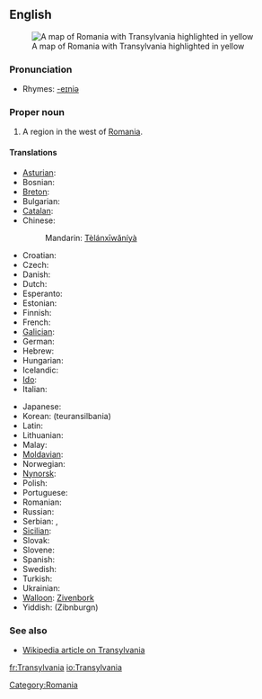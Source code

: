 ==English==
[[Image:Transylvania.png|thumb|right|A map of Romania with Transylvania highlighted in yellow]]

===Pronunciation===
{{IPA|/tɹænsl'veɪniə/}}
* Rhymes: [[Rhymes:English:-eɪniə|-eɪniə]]

===Proper noun===
{{en-proper noun}}

# A region in the west of [[Romania]].

====Translations====
{{trans-top|Transylvania}}
* [[Asturian]]: {{t|ast|Transilvania|f}}
* Bosnian: {{t|bs|Transilvanija|f}}
* [[Breton]]: {{t|br|Treuzsilvania}}
* Bulgarian: {{t|bg|Трансилвания|f|sc=Cyrl|tr=Transilvanija}}
* [[Catalan]]: {{t|ca|Transsilvània|f}}
* Chinese: {{zh-ts|特蘭西瓦尼亞|特兰西瓦尼亚}}
*: Mandarin: [[Tèlánxīwǎníyà]]
* Croatian: {{t|hr|Transilvanija|f}}
* Czech: {{t|cs|Sedmihradsko|n}}
* Danish: {{t|da|Transsylvanien}} {{c}}
* Dutch: {{t|nl|Transsylvanië|n}}
* Esperanto: {{t|eo|Transilvanio}}
* Estonian: {{t|et|Transilvaania}}
* Finnish: {{t|fi|Transilvania}}
* French: {{t|fr|Transylvanie|f}}
* [[Galician]]: {{t|gl|Transilvania|f}}
* German: {{t|de|Siebenbürgen}} {{n}}
* Hebrew: {{t|he|טרנסילבניה}} {{f}}
* Hungarian: {{t|hu|Erdély}}
* Icelandic: {{t|is|Transylvanía}} {{g|Icelandic}}
* [[Ido]]: {{t|io|Transilvania}}
* Italian: {{t|it|Transilvania|f}}
{{trans-mid}}
* Japanese: {{t|ja|トランシルヴァニア|tr=toranshiruvania}}
* Korean: {{t|ko|트란실바니아}} (teuransilbania)
* Latin: {{t|la|Transsilvania|f}}
* Lithuanian: {{t|lt|Transilvanija}} {{g|Lithuanian}}
* Malay: {{t|ms|Transylvania}}
* [[Moldavian]]: {{t|mo|Трансилвания|f|tr=Transilvania|sc=Cyrl}}
* Norwegian: {{t|no|Transilvania}} {{g|Norwegian}}
* [[Nynorsk]]: {{t|nn|Transilvania}}
* Polish: {{t|pl|Siedmiogród}} {{m}}
* Portuguese: {{t|pt|Transilvânia|f}}
* Romanian: {{t|ro|Transilvania|f}}
* Russian: {{t|ru|Трансильвания|f|sc=Cyrl|tr=Transil’vanija}}
* Serbian: {{t|sr|Трансилванија|f|sc=Cyrl}}, {{t|sr|Transilvanija|f}}
* [[Sicilian]]: {{t|scn|Transilvania|f}}
* Slovak: {{t|sk|Sedmohradsko|n}}
* Slovene: {{t|sl|Transilvanija|f}}
* Spanish: {{t|es|Transilvania|f}}
* Swedish: {{t|sv|Transsylvanien}} {{c}}
* Turkish: {{t|tr|Erdel Beyliği}}
* Ukrainian: {{t|uk|Семигород|sc=Cyrl|tr=Semigorod}} {{m}}
* [[Walloon]]: [[Zivenbork]]
* Yiddish: {{t|yi|זיבנבורגן}} (Zibnburgn) {{n}}
{{trans-bot}}

===See also===
* [[w:Transylvania|Wikipedia article on Transylvania]]

[[Category:Romania]]

[[fr:Transylvania]]
[[io:Transylvania]]